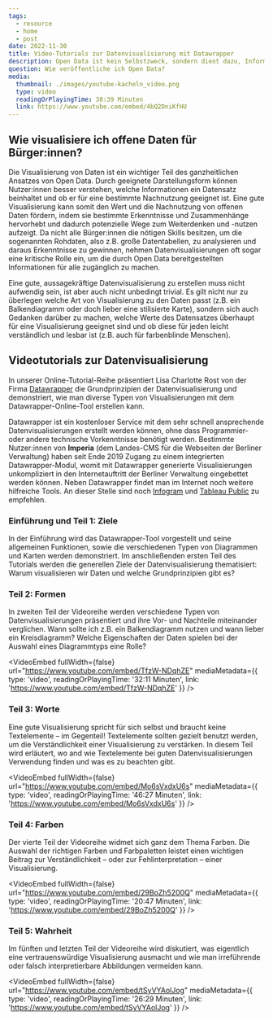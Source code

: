 ```yaml
---
tags:
  - resource
  - home
  - post
date: 2022-11-30
title: Video-Tutorials zur Datenvisualisierung mit Datawrapper
description: Open Data ist kein Selbstzweck, sondern dient dazu, Informationen einer breiten Masse zugänglich zu machen. Gut gemachte Datenvisualisierungen sind ein wichtiges Mittel, um Erkenntnisse aus Daten auf einfache Art und Weise zu präsentieren.
question: Wie veröffentliche ich Open Data?
media:
  thumbnail: ./images/youtube-kacheln_video.png
  type: video
  readingOrPlayingTime: 38:39 Minuten
  link: https://www.youtube.com/embed/4bQ2DniKfHU
---
```


## Wie visualisiere ich offene Daten für Bürger:innen?

Die Visualisierung von Daten ist ein wichtiger Teil des ganzheitlichen Ansatzes von Open Data. Durch geeignete Darstellungsform können Nutzer:innen besser verstehen, welche Informationen ein Datensatz beinhaltet und ob er für eine bestimmte Nachnutzung geeignet ist. Eine gute Visualisierung kann somit den Wert und die Nachnutzung von offenen Daten fördern, indem sie bestimmte Erkenntnisse und Zusammenhänge hervorhebt und dadurch potenzielle Wege zum Weiterdenken und -nutzen aufzeigt. Da nicht alle Bürger:innen die nötigen Skills besitzen, um die sogenannten Rohdaten, also z.B. große Datentabellen, zu analysieren und daraus Erkenntnisse zu gewinnen, nehmen Datenvisualisierungen oft sogar eine kritische Rolle ein, um die durch Open Data bereitgestellten Informationen für alle zugänglich zu machen.

Eine gute, aussagekräftige Datenvisualisierung zu erstellen muss nicht aufwendig sein, ist aber auch nicht unbedingt trivial. Es gilt nicht nur zu überlegen welche Art von Visualisierung zu den Daten passt (z.B. ein Balkendiagramm oder doch lieber eine stilisierte Karte), sondern sich auch Gedanken darüber zu machen, welche Werte des Datensatzes überhaupt für eine Visualisierung geeignet sind und ob diese für jeden leicht verständlich und lesbar ist (z.B. auch für farbenblinde Menschen). 

## Videotutorials zur Datenvisualisierung

In unserer Online-Tutorial-Reihe präsentiert Lisa Charlotte Rost von der Firma [Datawrapper](https://www.datawrapper.de/) die Grundprinzipien der Datenvisualisierung und demonstriert, wie man diverse Typen von Visualisierungen mit dem Datawrapper-Online-Tool erstellen kann.

Datawrapper ist ein kostenloser Service mit dem sehr schnell ansprechende Datenvisualisierungen erstellt werden können, ohne dass Programmier- oder andere technische Vorkenntnisse benötigt werden. Bestimmte Nutzer:innen von **Imperia** (dem Landes-CMS für die Webseiten der Berliner Verwaltung) haben seit Ende 2019 Zugang zu einem integrierten Datawrapper-Modul, womit mit Datawrapper generierte Visualisierungen unkompliziert in den Internetauftritt der Berliner Verwaltung eingebettet werden können. Neben Datawrapper findet man im Internet noch weitere hilfreiche Tools. An dieser Stelle sind noch [Infogram](https://infogram.com) und [Tableau Public](https://public.tableau.com/en-us/s/) zu empfehlen.



### Einführung und Teil 1: Ziele

In der Einführung wird das Datawrapper-Tool vorgestellt und seine allgemeinen Funktionen, sowie die verschiedenen Typen von Diagrammen und Karten werden demonstriert. Im anschließenden ersten Teil des Tutorials werden die generellen Ziele der Datenvisualisierung thematisiert: Warum visualisieren wir Daten und welche Grundprinzipien gibt es?

<VideoEmbed
  fullWidth={false}
  url="https://www.youtube.com/embed/4bQ2DniKfHU"
  mediaMetadata={frontmatter.media}
/>

### Teil 2: Formen

In zweiten Teil der Videoreihe werden verschiedene Typen von Datenvisualisierungen präsentiert und ihre Vor- und Nachteile miteinander verglichen. Wann sollte ich z.B. ein Balkendiagramm nutzen und wann lieber ein Kreisdiagramm? Welche Eigenschaften der Daten spielen bei der Auswahl eines Diagrammtyps eine Rolle?

<VideoEmbed
  fullWidth={false}
  url="https://www.youtube.com/embed/TfzW-NDqhZE"
  mediaMetadata={{
      type: 'video',
      readingOrPlayingTime: '32:11 Minuten',
      link: 'https://www.youtube.com/embed/TfzW-NDqhZE'
    }}
/>

### Teil 3: Worte

Eine gute Visualisierung spricht für sich selbst und braucht keine Textelemente – im Gegenteil! Textelemente sollten gezielt benutzt werden, um die Verständlichkeit einer Visualisierung zu verstärken. In diesem Teil wird erläutert, wo and wie Textelemente bei guten Datenvisualisierungen Verwendung finden und was es zu beachten gibt.

<VideoEmbed
  fullWidth={false}
  url="https://www.youtube.com/embed/Mo6sVxdxU6s"
  mediaMetadata={{
    type: 'video',
    readingOrPlayingTime: '46:27 Minuten',
    link: 'https://www.youtube.com/embed/Mo6sVxdxU6s'
    }}
/>

### Teil 4: Farben

Der vierte Teil der Videoreihe widmet sich ganz dem Thema Farben. Die Auswahl der richtigen Farben und Farbpaletten leistet einen wichtigen Beitrag zur Verständlichkeit – oder zur Fehlinterpretation – einer Visualisierung.

<VideoEmbed
  fullWidth={false}
  url="https://www.youtube.com/embed/29BoZh5200Q"
  mediaMetadata={{
    type: 'video',
    readingOrPlayingTime: '20:47 Minuten',
    link: 'https://www.youtube.com/embed/29BoZh5200Q'
    }}
/>

### Teil 5: Wahrheit

Im fünften und letzten Teil der Videoreihe wird diskutiert, was eigentlich eine vertrauenswürdige Visualisierung ausmacht und wie man irreführende oder falsch interpretierbare Abbildungen vermeiden kann.

<VideoEmbed
  fullWidth={false}
  url="https://www.youtube.com/embed/tSyVYAolJog"
  mediaMetadata={{
      type: 'video',
      readingOrPlayingTime: '26:29 Minuten',
      link: 'https://www.youtube.com/embed/tSyVYAolJog'
    }}
/>
